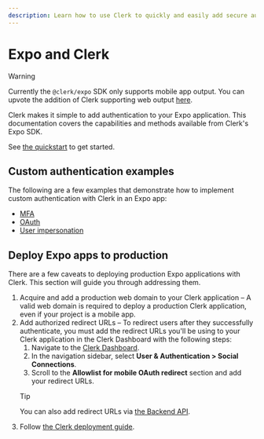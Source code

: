 ```yaml
---
description: Learn how to use Clerk to quickly and easily add secure authentication and user management to your Expo application.
---
```


# Expo and Clerk

> [!WARNING]
> Currently the `@clerk/expo` SDK only supports mobile app output. You can upvote the addition of Clerk supporting web output [here](https://feedback.clerk.com/roadmap/fb56a8db-763a-4e0d-a4b2-f8a453be195c).

Clerk makes it simple to add authentication to your Expo application. This documentation covers the capabilities and methods available from Clerk's Expo SDK. 

See [the quickstart](/docs/quickstarts/expo) to get started.

## Custom authentication examples

The following are a few examples that demonstrate how to implement custom authentication with Clerk in an Expo app:

- [MFA](/docs/references/expo/custom-auth-flows/expo-mfa)
- [OAuth](/docs/references/expo/custom-auth-flows/expo-oauth)
- [User impersonation](/docs/references/expo/custom-auth-flows/expo-impersonation)

## Deploy Expo apps to production

There are a few caveats to deploying production Expo applications with Clerk. This section will guide you through addressing them.

1. Acquire and add a production web domain to your Clerk application – A valid web domain is required to deploy a production Clerk application, even if your project is a mobile app.
1. Add authorized redirect URLs – To redirect users after they successfully authenticate, you must add the redirect URLs you'll be using to your Clerk application in the Clerk Dashboard with the following steps:
    1. Navigate to the [Clerk Dashboard](https://dashboard.clerk.com/last-active?path=user-authentication/social-connections).
    2. In the navigation sidebar, select **User & Authentication > Social Connections**.
    3. Scroll to the **Allowlist for mobile OAuth redirect** section and add your redirect URLs.
    > [!TIP]
    > You can also add redirect URLs via [the Backend API](/docs/reference/backend-api/tag/Redirect-URLs#operation/CreateRedirectURL).
1. Follow [the Clerk deployment guide](/docs/deployments/overview).
